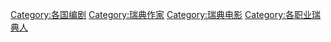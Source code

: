 [[Category:各国编剧|Category:各国编剧]]
[[Category:瑞典作家|Category:瑞典作家]]
[[Category:瑞典电影|Category:瑞典电影]]
[[Category:各职业瑞典人|Category:各职业瑞典人]]